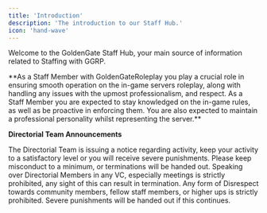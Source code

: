 ```yaml
---
title: 'Introduction'
description: 'The introduction to our Staff Hub.'
icon: 'hand-wave'
---
```


Welcome to the GoldenGate Staff Hub, your main source of information related to Staffing with GGRP.
<Frame type="glass">
**As a Staff Member with GoldenGateRoleplay you play a crucial role in ensuring smooth operation on the in-game servers roleplay, along with handling any issues with the upmost professionalism, and respect. As a Staff Member you are expected to stay knowledged on the in-game rules, as well as be proactive in enforcing them. You are also expected to maintain a professional personality whilst representing the server.**
</Frame>

<Info>**Directorial Team Announcements**</Info>

<CardGroup cols={2}>
  <Card title="Activity" icon="square-1">
    The Directorial Team is issuing a notice regarding activity, keep your activity to a satisfactory level or you will receive severe punishments.
  </Card>
  <Card title="Misconduct" icon="square-2">
    Please keep misconduct to a minimum, or terminations will be handed out.
  </Card>
  <Card title="Speaking over Directorial" icon="square-3">
    Speaking over Directorial Members in any VC, especially meetings is strictly prohibited, any sight of this can result in termination.
  </Card>
  <Card title="Disrespect" icon="square-4">
    Any form of Disrespect towards community members, fellow staff members, or higher ups is strictly prohibited. Severe punishments will be handed out if this continues.
  </Card>
</CardGroup>

